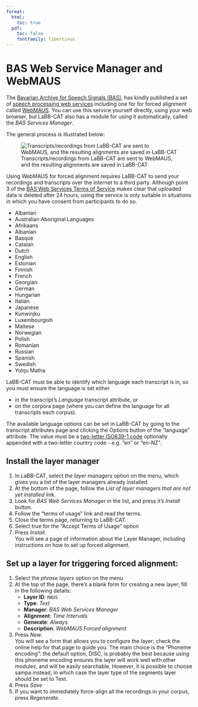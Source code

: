 ```yaml
---
format:
  html:
    toc: true
  pdf: 
    toc: false
    fontfamily: libertinus
---
```

# BAS Web Service Manager and WebMAUS

The [Bavarian Archive for Speech Signals (BAS)](https://www.bas.uni-muenchen.de/Bas/BasHomeeng.html), 
has kindly published a set of 
[speech processing web services](http://hdl.handle.net/11858/00-1779-0000-0028-421B-4) 
including one for  for forced alignment called 
[WebMAUS](https://clarin.phonetik.uni-muenchen.de/BASWebServices/interface/WebMAUSBasic). 
You can use this service yourself directly, using your web browser, but LaBB-CAT also has a module for using it automatically, called the *BAS Services Manager*.

The general process is illustrated below:

![Transcripts/recordings from LaBB-CAT are sent to WebMAUS, and the resulting alignments are saved in LaBB-CAT](BAS-WebMAUS.svg)

::: {.callout-caution}
Using WebMAUS for forced alignment requires LaBB-CAT to send your recordings and transcripts over the internet to a third party. Although point 3 of the 
[BAS Web Services Terms of Service](https://clarin.phonetik.uni-muenchen.de/BASWebServices/help#termsofusagetext) 
makes clear that uploaded data is deleted after 24 hours, using the service is only suitable in situations in which you have consent from participants to do so.
:::

- Albanian
- Australian Aboriginal Languages
- Afrikaans
- Albanian
- Basque
- Catalan
- Dutch
- English
- Estonian
- Finnish
- French
- Georgian
- German
- Hungarian
- Italian
- Japanese
- Kunwinjku
- Luxembourgish
- Maltese
- Norwegian
- Polish
- Romanian
- Russian
- Spanish
- Swedish
- Yolŋu Matha

LaBB-CAT must be able to identify which language each transcript is in, so you must ensure the language is set either

- in the transcript's *Language* transcript attribute, or
- on the corpora page (where you can define the language for all transcripts each corpus).

The available language options can be set in LaBB-CAT by going to the transcript attributes page and clicking the Options button of the "language" attribute.  The value must be a 
[two-letter ISO639-1 code](https://en.wikipedia.org/wiki/List_of_ISO_639-1_codes)
optionally appended with a two-letter country code - e.g. "en" or "en-NZ".

## Install the layer manager

1. In LaBB-CAT, select the *layer managers* option on the menu, which gives you a list of the layer managers already installed.
1. At the bottom of the page, follow the *List of layer managers that are not yet installed* link.
1. Look for *BAS Web Services Manager* in the list, and press it's *Install* button.
1. Follow the "terms of usage" link and read the terms.
1. Close the terms page, returning to LaBB-CAT.
1. Select true for the "Accept Terms of Usage" option
1. Press *Install*.  
    You will see a page of information about the Layer Manager, including instructions on how to set up forced alignment.

## Set up a layer for triggering forced alignment:

1. Select the *phrase layers* option on the menu
1. At the top of the page, there's a blank form for creating a new layer; fill in the following details:
    - **Layer ID**: `MAUS`
    - **Type**: *Text*
    - **Manager**: *BAS Web Services Manager*
    - **Alignment**: *Time Intervals*
    - **Generate**: *Always*
    - **Description**: *WebMAUS Forced alignment*
1. Press *New*.  
   You will see a form that allows you to configure the layer; check the online help for that page to guide you. The main choice is the "Phoneme encoding": the default option, DISC, is probably the best because using this phoneme encoding ensures the layer will work well with other modules, and will be easily searchable. However, it is possible to choose sampa instead, in which case the layer type of the segments layer should be set to Text.
1. Press *Save*
1. If you want to immediately force-align all the recordings in your corpus, press *Regenerate*.


